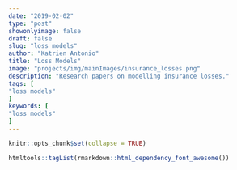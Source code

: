 ```yaml
---
date: "2019-02-02"
type: "post"
showonlyimage: false
draft: false
slug: "loss models"
author: "Katrien Antonio" 
title: "Loss Models"
image: "projects/img/mainImages/insurance_losses.png"
description: "Research papers on modelling insurance losses."
tags: [
"loss models"
]
keywords: [
"loss models"
]
---
```


```r
knitr::opts_chunk$set(collapse = TRUE)
```

```r
htmltools::tagList(rmarkdown::html_dependency_font_awesome())
```


